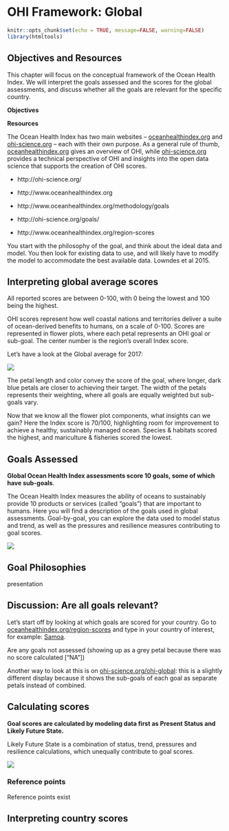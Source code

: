 # OHI Framework: Global {#framework} 

```r
knitr::opts_chunk$set(echo = TRUE, message=FALSE, warning=FALSE)
library(htmltools)
```

## Objectives and Resources

This chapter will focus on the conceptual framework of the Ocean Health Index. We will interpret the goals assessed and the scores for the global assessments, and discuss whether all the goals are relevant for the specific country. 


**Objectives**

<!---
There will be a presentation covering the following: 

- What the OHI framework is, and why it is important
- The OHI repeatable assessment process
- The OHI Program "Umbrella": 
    - OHI global assessments, repeated annually since 2012
    - OHI+ <!---3 tiers: country opportunities, tailor global, tailor OHI+
    - Science, data science, and open science
    - Community of practice
- Support materials on ohi-science.org

--->

**Resources**

The Ocean Health Index has two main websites – [oceanhealthindex.org](http://www.oceanhealthindex.org) and [ohi-science.org](http://ohi-science.org/) – each with their own purpose. As a general rule of thumb, [oceanhealthindex.org](http://www.oceanhealthindex.org) gives an overview of OHI, while [ohi-science.org](http://ohi-science.org/) provides a technical perspective of OHI and insights into the open data science that supports the creation of OHI scores.

- http://ohi-science.org/
- http://www.oceanhealthindex.org


- http://www.oceanhealthindex.org/methodology/goals
- http://ohi-science.org/goals/
- http://www.oceanhealthindex.org/region-scores

You start with the philosophy of the goal, and think about the ideal data and model. You then look for existing data to use, and will likely have to modify the model to accommodate the best available data. Lowndes et al 2015.

<!---
## Ocean Health Index Program Overview

[link to a shortened version of this presentation](https://docs.google.com/presentation/d/1kpKiCrdLHFwgysgskFzei8RaAfgS2rNg_cypS54JOkg/edit#slide=id.g390ee9ea07_0_0)

--->

<!---https://docs.google.com/presentation/d/1CVK8HRDubFU4UEduBK5q6JJebhbyVjB6SpTpjZI6q6Y/edit#slide=id.g215a57b666_0_490
![](images/ohi-process-gslides.png) --->

<!---
![](images/SustainableFisheries.png)
--->

<!--- 
## Countries and Territories Assessed 

Global OHI assessments score 220 coastal countries and territories. 

The best place to get a sense of the countries assessed in global OHI assessments is exploring interactively at [oceanhealthindex.org/region-scores](http://www.oceanhealthindex.org/region-scores/).

![](images/ohi-org-global.png)

--->

## Interpreting global average scores

All reported scores are between 0-100, with 0 being the lowest and 100 being the highest. 

OHI scores represent how well coastal nations and territories deliver a suite of ocean-derived benefits to humans, on a scale of 0-100. Scores are represented in flower plots, where each petal represents an OHI goal or sub-goal. The center number is the region’s overall Index score.

Let's have a look at the Global average for 2017:

![](images/flower_Globalaverage.png)

The petal length and color convey the score of the goal, where longer, dark blue petals are closer to achieving their target. The width of the petals represents their weighting, where all goals are equally weighted but sub-goals vary.

Now that we know all the flower plot components, what insights can we gain? Here the Index score is 70/100, highlighting room for improvement to achieve a healthy, sustainably managed ocean. Species & habitats scored the highest, and mariculture & fisheries scored the lowest.


## Goals Assessed

**Global Ocean Health Index assessments score 10 goals, some of which have sub-goals**. 

The Ocean Health Index measures the ability of oceans to sustainably provide 10 products or services (called "goals") that are important to humans. Here you will find a description of the goals used in global assessments. Goal-by-goal, you can explore the data used to model status and trend, as well as the pressures and resilience measures contributing to goal scores.     

![](https://docs.google.com/drawings/d/17N97_cydibY4QM79tnVf-hLDii0NNm3VhBJ2hhkKKkM/pub?w=1344&h=192)

## Goal Philosophies

presentation

## Discussion: Are all goals relevant?

Let's start off by looking at which goals are scored for your country. Go to [oceanhealthindex.org/region-scores](http://www.oceanhealthindex.org/region-scores) and type in your country of interest, for example: [Samoa](http://www.oceanhealthindex.org/region-scores/scores/samoa).

Are any goals not assessed (showing up as a grey petal because there was no score calculated ["NA"])

Another way to look at this is on [ohi-science.org/ohi-global](http://ohi-science.org/ohi-global): this is a slightly different display because it shows the sub-goals of each goal as separate petals instead of combined. 


## Calculating scores

**Goal scores are calculated by modeling data first as Present Status and Likely Future State.**  

Likely Future State is a combination of status, trend, pressures and resilience calculations, which unequally contribute to goal scores.  

![](https://docs.google.com/drawings/d/1O08iEoo3qxOZRoK6Ohv-jdouTBsN_kafJjIhEEqb-yg/pub?w=960&h=720)

### Reference points

Reference points exist


## Interpreting country scores

<!---
### Pressures and Resilience

measures exist


## Discussion: Are all resilience measures relevant for your country?

--->


